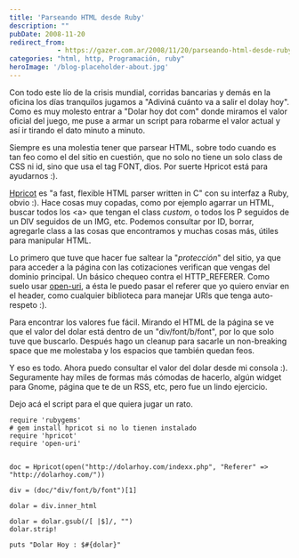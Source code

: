 ```yaml
---
title: 'Parseando HTML desde Ruby'
description: ""
pubDate: 2008-11-20
redirect_from: 
            - https://gazer.com.ar/2008/11/20/parseando-html-desde-ruby/
categories: "html, http, Programación, ruby"
heroImage: '/blog-placeholder-about.jpg'
---
```

Con todo este lío de la crisis mundial, corridas bancarias y demás en la oficina los días tranquilos jugamos a "Adiviná cuánto va a salir el dolay hoy". Como es muy molesto entrar a "Dolar hoy dot com" donde miramos el valor oficial del juego, me puse a armar un script para robarme el valor actual y así ir tirando el dato minuto a minuto.

Siempre es una molestia tener que parsear HTML, sobre todo cuando es tan feo como el del sitio en cuestión, que no solo no tiene un solo class de CSS ni id, sino que usa el tag FONT, dios. Por suerte Hpricot está para ayudarnos :).

[Hpricot](http://code.whytheluckystiff.net/hpricot/) es "a fast, flexible HTML parser written in C" con su interfaz a Ruby, obvio :). Hace cosas muy copadas, como por ejemplo agarrar un HTML, buscar todos los &lt;a> que tengan el class _custom_, o todos los P seguidos de un DIV seguidos de un IMG, etc. Podemos consultar por ID, borrar, agregarle class a las cosas que encontramos y muchas cosas más, útiles para manipular HTML.

Lo primero que tuve que hacer fue saltear la "_protección_" del sitio, ya que para acceder a la página con las cotizaciones verifican que vengas del dominio principal. Un básico chequeo contra el HTTP_REFERER. Como suelo usar [open-uri](http://www.ruby-doc.org/stdlib/libdoc/open-uri/rdoc/index.html), a ésta le puedo pasar el referer que yo quiero enviar en el header, como cualquier biblioteca para manejar URIs que tenga auto-respeto :).

Para encontrar los valores fue fácil. Mirando el HTML de la página se ve que el valor del dolar está dentro de un "div/font/b/font", por lo que solo tuve que buscarlo. Después hago un cleanup para sacarle un non-breaking space que me molestaba y los espacios que también quedan feos.

Y eso es todo. Ahora puedo consultar el valor del dolar desde mi consola :). Seguramente hay miles de formas más cómodas de hacerlo, algún widget para Gnome, página que te de un RSS, etc, pero fue un lindo ejercicio.

Dejo acá el script para el que quiera jugar un rato.

```
require 'rubygems'
# gem install hpricot si no lo tienen instalado
require 'hpricot'
require 'open-uri'


doc = Hpricot(open("http://dolarhoy.com/indexx.php", "Referer" => "http://dolarhoy.com/"))

div = (doc/"div/font/b/font")[1]

dolar = div.inner_html

dolar = dolar.gsub(/[ |$]/, "")
dolar.strip!

puts "Dolar Hoy : $#{dolar}"
```
